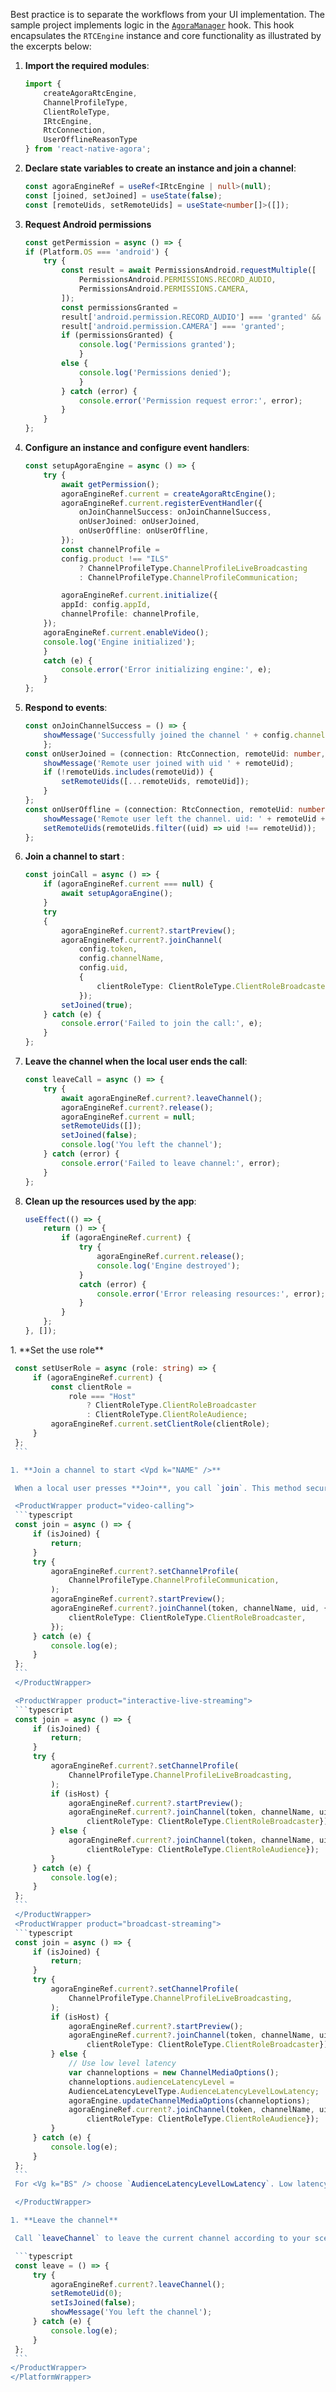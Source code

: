 <PlatformWrapper platform="react-native">

Best practice is to separate the <Vpd k="NAME" /> workflows from your UI implementation. The <Vpd  k="SDK" />
  sample project implements <Vpd k="PRODUCT" /> logic in the
  [`AgoraManager`](https://github.com/AgoraIO/video-sdk-samples-reactnative/blob/main/src/agora-manager/agoraManager.tsx) hook.
  This hook encapsulates the `RTCEngine` instance and core functionality as illustrated by the excerpts below:

1. **Import the required modules**:

    ``` typescript
    import {
        createAgoraRtcEngine,
        ChannelProfileType,
        ClientRoleType,
        IRtcEngine,
        RtcConnection,
        UserOfflineReasonType
    } from 'react-native-agora';
    ```

1.  **Declare state variables to create an <Vg k="ENGINE" /> instance and join a channel**:

    ``` typescript
    const agoraEngineRef = useRef<IRtcEngine | null>(null);
    const [joined, setJoined] = useState(false);
    const [remoteUids, setRemoteUids] = useState<number[]>([]);
    ```

1. **Request Android permissions**

    ```typescript
    const getPermission = async () => {
    if (Platform.OS === 'android') {
        try {
            const result = await PermissionsAndroid.requestMultiple([
                PermissionsAndroid.PERMISSIONS.RECORD_AUDIO,
                PermissionsAndroid.PERMISSIONS.CAMERA,
            ]);
            const permissionsGranted =
            result['android.permission.RECORD_AUDIO'] === 'granted' &&
            result['android.permission.CAMERA'] === 'granted';
            if (permissionsGranted) {
                console.log('Permissions granted');
                } 
            else {
                console.log('Permissions denied');
                }
            } catch (error) {
                console.error('Permission request error:', error);
            }
        }
    };
    ```


1.  **Configure an <Vg k="ENGINE" /> instance and configure event handlers**:

    ``` typescript
    const setupAgoraEngine = async () => {
        try {
            await getPermission();
            agoraEngineRef.current = createAgoraRtcEngine();
            agoraEngineRef.current.registerEventHandler({
                onJoinChannelSuccess: onJoinChannelSuccess,
                onUserJoined: onUserJoined,
                onUserOffline: onUserOffline,
            });
            const channelProfile =
            config.product !== "ILS"
                ? ChannelProfileType.ChannelProfileLiveBroadcasting
                : ChannelProfileType.ChannelProfileCommunication;

            agoraEngineRef.current.initialize({
            appId: config.appId,
            channelProfile: channelProfile,
        });
        agoraEngineRef.current.enableVideo();
        console.log('Engine initialized');
        } 
        catch (e) {
            console.error('Error initializing engine:', e);
        }
    };
    ```

1.  **Respond to  <Vg k="ENGINE" /> events**:

    ``` typescript
    const onJoinChannelSuccess = () => {
        showMessage('Successfully joined the channel ' + config.channelName);
        };
    const onUserJoined = (connection: RtcConnection, remoteUid: number, elapsed: number) => {
        showMessage('Remote user joined with uid ' + remoteUid);
        if (!remoteUids.includes(remoteUid)) {
            setRemoteUids([...remoteUids, remoteUid]);
        }
    };
    const onUserOffline = (connection: RtcConnection, remoteUid: number, reason: UserOfflineReasonType) => {
        showMessage('Remote user left the channel. uid: ' + remoteUid + ' , Reason:' + reason);
        setRemoteUids(remoteUids.filter((uid) => uid !== remoteUid));
    };
    ```

1.  **Join a channel to start <Vpd k="PRODUCT" />**:

    ``` typescript
    const joinCall = async () => {
        if (agoraEngineRef.current === null) {
            await setupAgoraEngine();
        }
        try 
        {
            agoraEngineRef.current?.startPreview();
            agoraEngineRef.current?.joinChannel(
                config.token,
                config.channelName,
                config.uid,
                {
                    clientRoleType: ClientRoleType.ClientRoleBroadcaster,
                });
            setJoined(true);
        } catch (e) {
            console.error('Failed to join the call:', e);
        }
    };
    ```

1.  **Leave the channel when the local user ends the call**:

    ``` typescript
    const leaveCall = async () => {
        try {
            await agoraEngineRef.current?.leaveChannel();
            agoraEngineRef.current?.release();
            agoraEngineRef.current = null;
            setRemoteUids([]);
            setJoined(false);
            console.log('You left the channel');
        } catch (error) {
            console.error('Failed to leave channel:', error);
        }
    };
    ```

1.  **Clean up the resources used by the app**:

    ``` typescript
    useEffect(() => {
        return () => {
            if (agoraEngineRef.current) {
                try {
                    agoraEngineRef.current.release();
                    console.log('Engine destroyed');
                } 
                catch (error) {
                    console.error('Error releasing resources:', error);
                }
            }
        };
    }, []);
    ```
<ProductWrapper product="{['interactive-live-streaming', 'broadcast-streaming']}">
1. **Set the use role**

   ``` typescript
    const setUserRole = async (role: string) => {
        if (agoraEngineRef.current) {
            const clientRole =
                role === "Host"
                    ? ClientRoleType.ClientRoleBroadcaster
                    : ClientRoleType.ClientRoleAudience;
            agoraEngineRef.current.setClientRole(clientRole);
        }
    };
    ```

1. **Join a channel to start <Vpd k="NAME" />**

    When a local user presses **Join**, you call `join`. This method securely connects the local user to the named channel using the authentication token. It sets the client role and channel profile, and starts the local preview. In `App.tsx`, add the following code to the `const App` block after the declarations:

    <ProductWrapper product="video-calling">
    ```typescript
    const join = async () => {
        if (isJoined) {
            return;
        }
        try {
            agoraEngineRef.current?.setChannelProfile(
                ChannelProfileType.ChannelProfileCommunication,
            );
            agoraEngineRef.current?.startPreview();
            agoraEngineRef.current?.joinChannel(token, channelName, uid, {
                clientRoleType: ClientRoleType.ClientRoleBroadcaster,
            });
        } catch (e) {
            console.log(e);
        }
    };
    ```
    </ProductWrapper>

    <ProductWrapper product="interactive-live-streaming">
    ```typescript
    const join = async () => {
        if (isJoined) {
            return;
        }
        try {
            agoraEngineRef.current?.setChannelProfile(
                ChannelProfileType.ChannelProfileLiveBroadcasting,
            );
            if (isHost) {
                agoraEngineRef.current?.startPreview();
                agoraEngineRef.current?.joinChannel(token, channelName, uid, {
                    clientRoleType: ClientRoleType.ClientRoleBroadcaster});
            } else {
                agoraEngineRef.current?.joinChannel(token, channelName, uid, {
                    clientRoleType: ClientRoleType.ClientRoleAudience});
            }
        } catch (e) {
            console.log(e);
        }
    };
    ```
    </ProductWrapper>
    <ProductWrapper product="broadcast-streaming">
    ```typescript
    const join = async () => {
        if (isJoined) {
            return;
        }
        try {
            agoraEngineRef.current?.setChannelProfile(
                ChannelProfileType.ChannelProfileLiveBroadcasting,
            );
            if (isHost) {
                agoraEngineRef.current?.startPreview();
                agoraEngineRef.current?.joinChannel(token, channelName, uid, {
                    clientRoleType: ClientRoleType.ClientRoleBroadcaster});
            } else {
                // Use low level latency
                var channeloptions = new ChannelMediaOptions();
                channeloptions.audienceLatencyLevel =
                AudienceLatencyLevelType.AudienceLatencyLevelLowLatency;
                agoraEngine.updateChannelMediaOptions(channeloptions);
                agoraEngineRef.current?.joinChannel(token, channelName, uid, {
                    clientRoleType: ClientRoleType.ClientRoleAudience});
            }
        } catch (e) {
            console.log(e);
        }
    };
    ```
    For <Vg k="BS" /> choose `AudienceLatencyLevelLowLatency`. Low latency is a feature of <Vg k="BS" /> and its use is subject to special [pricing](../overview/pricing#unit-pricing).

    </ProductWrapper>

1. **Leave the channel**

    Call `leaveChannel` to leave the current channel according to your scenario. For example, when the <Vpd k="NAME"/> ends, when you need to close the app, or when your app runs in the background. In `App.tsx`, add the following code to the `const App` block after the declarations:

    ```typescript
    const leave = () => {
        try {
            agoraEngineRef.current?.leaveChannel();
            setRemoteUid(0);
            setIsJoined(false);
            showMessage('You left the channel');
        } catch (e) {
            console.log(e);
        }
    };
    ```
</ProductWrapper>
</PlatformWrapper>
